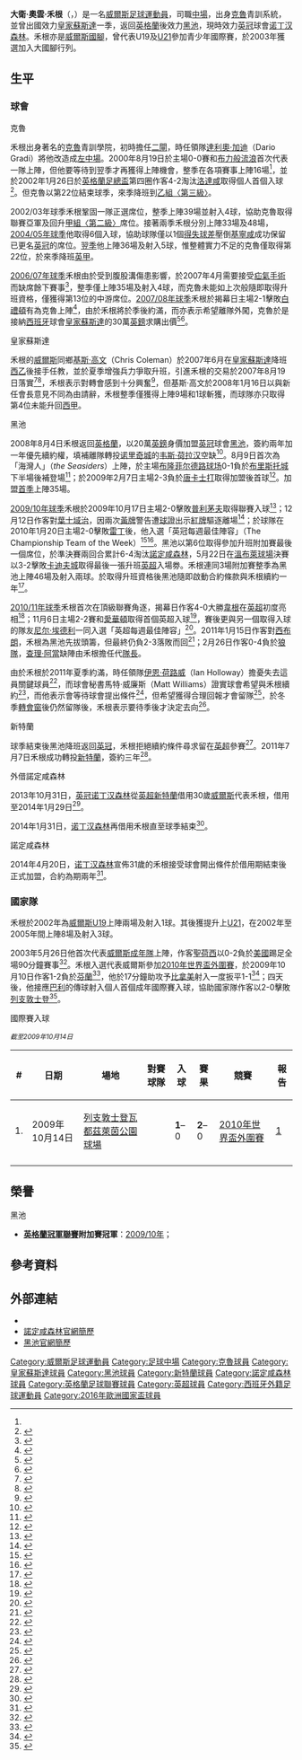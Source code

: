 {{noteTA|G1=足球|G2=英超|G3=FAcup|G4=西甲
|T=zh-hans:大卫·沃恩; zh-hk:大衛·禾根;
|1=zh-hans:大卫·欧文·沃恩; zh-hk:大衛·奧雲·禾根;
|2=zh-hans:沃恩; zh-hk:禾根;
|3=zh-hans:边后卫; zh-hk:二閘;
|4=zh-hans:克里斯·科尔曼; zh-hk:基斯·高文;
|5=zh-hans:尼尔·埃德利; zh-hk:尼爾·伊特利;
|6=zh-hans:贝尔; zh-hk:巴利;
|7=zh-hans:贝拉米; zh-hk:比拿美;
|8=zh-hans:伊恩·霍洛韦; zh-hk:伊恩·荷路威;
}}
{{Infobox Football biography 2
| playername          = 大衛·禾根<br />''David Vaughan''
| image               = [[File:David_Vaughan.jpg|200px]]
| caption             = 
| fullname            = David Owen Vaughan
| dateofbirth         = {{birth date and age|1983|2|18|df=y}}
| cityofbirth         = [[w:en:Conwy_County_Borough|康威]][[w:en:Abergele|阿伯吉尔]]
| countryofbirth      = [[威爾斯|威爾斯]]
| height              = {{height|m=1.70}} <ref>{{cite web |language=en |url=http://www.premierleague.com/page/PlayerProfile/0,,12306~12382,00.html |title=Premier League Player Profile |accessdate=2011-03-15 |publisher=[[英格兰足球超级联赛|''premierleague.com'']] |deadurl=yes |archiveurl=https://web.archive.org/web/20110119090444/http://www.premierleague.com/page/PlayerProfile/0%2C%2C12306~12382%2C00.html |archivedate=2011-01-19 }}</ref>
| position            = [[中場|中場]]
| currentclub         = [[诺丁汉森林足球俱乐部|诺丁汉森林]]
| clubnumber          = 24
| youthyears1         = 1997−2000
| youthclubs1         = [[克鲁足球俱乐部|克魯]]
| years1              = 2000−2007
| clubs1              = [[克鲁足球俱乐部|克魯]]
| caps1               = 185
| goals1              = 18
| years2              = 2007−2008
| clubs2              = [[皇家蘇斯達|皇家蘇斯達]]
| caps2               = 9
| goals2              = 1
| years3              = 2008−2011
| clubs3              = [[黑池足球會|黑池]]
| caps3               = 109
| goals3              = 4
| years4              = 2011−
| clubs4              = [[桑德兰足球俱乐部|新特蘭]]
| caps4               = 49
| goals4              = 3
| years5              = 2013−2014
| clubs5              = → [[诺丁汉森林足球俱乐部|诺丁汉森林]] (借用)
| caps5               = 9
| goals5              = 0
| years6              = 2014−
| clubs6              = [[诺丁汉森林足球俱乐部|诺丁汉森林]]
| caps6               = 9
| goals6              = 0
| totalcaps           = 
| totalgoals          = 
| nationalyears1      = 2002
| nationalteam1       = [[w:en:Wales_national_under-19_football_team|威爾斯U19]]
| nationalcaps1       = 2
| nationalgoals1      = 1
| nationalyears2      = 2002−2005
| nationalteam2       = [[威爾斯21歲以下足球代表隊|威爾斯U21]]
| nationalcaps2       = 8
| nationalgoals2      = 3
| nationalyears3      = 2003−2016
| nationalteam3       = [[威爾斯足球代表隊|威爾斯]]
| nationalcaps3       = 42
| nationalgoals3      = 1
| club-update         = 2015年4月8日 (三) 17:40 (UTC)
| nationalteam-update = 2015年4月8日 (三) 17:40 (UTC)
}}

'''大衛·奧雲·禾根'''（{{lang-en|'''David Owen Vaughan'''}}，{{bd|1983年|2月18日|catIdx=Vaughan, David}}）是一名[[威爾斯|威爾斯]][[足球|足球]][[運動員|運動員]]，司職[[中場|中場]]，出身[[克鲁足球俱乐部|克魯]]青訓系統，並曾出國效力[[皇家蘇斯達|皇家蘇斯達]]一季，返回[[英格蘭|英格蘭]]後效力[[黑池足球會|黑池]]，現時效力[[英冠|英冠]]球會[[诺丁汉森林足球俱乐部|诺丁汉森林]]。禾根亦是[[威爾斯足球代表隊|威爾斯國腳]]，曾代表U19及[[威爾斯21歲以下足球代表隊|U21]]參加青少年國際賽，於2003年獲選加入大國腳行列。

==生平==
===球會===
;克魯
禾根出身著名的[[克鲁足球俱乐部|克魯]]青訓學院，初時擔任[[後衞_(足球)#邊後衞|二閘]]，時任領隊[[達利奧·加迪|達利奧·加迪]]（Dario Gradi）將他改造成[[中場|左中場]]。2000年8月19日於主場0-0賽和[[布莱克本流浪者足球俱乐部|布力般流浪]]首次代表一隊上陣，但他要等待到翌季才再獲得上陣機會，整季在各項賽事上陣16場<ref name="cafc1098097"/>，並於2002年1月26日於[[英格蘭足總盃|英格蘭足總盃]]第四圈作客4-2淘汰[[罗瑟勒姆足球俱乐部|洛達咸]]取得個人首個入球<ref>{{cite news |language=en |url=http://news.bbc.co.uk/sport2/hi/football/fa_cup/1780965.stm |title=Crewe railroad Rotherham |publisher=''[[BBC_Sport|BBC Sport]]'' |date=2002-01-26 |accessdate=2011-04-27 |archive-date=2016-03-07 |archive-url=https://web.archive.org/web/20160307055306/http://news.bbc.co.uk/sport2/hi/football/fa_cup/1780965.stm |dead-url=no }}</ref>。但克魯以第22位結束球季，來季降班到[[英格蘭足球聯賽|乙組〈第三級〉]]。

2002/03年球季禾根鞏固一隊正選席位，整季上陣39場並射入4球，協助克魯取得聯賽亞軍及回升[[英格蘭足球聯賽|甲組〈第二級〉]]席位。接著兩季禾根分別上陣33場及48場，[[2004年至2005年英格蘭足球冠軍聯賽|2004/05年球季]]他取得6個入球，協助球隊僅以1個[[得失球差|得失球差]]壓倒[[吉林汉姆足球俱乐部|基寧咸]]成功保留已更名[[英冠|英冠]]的席位。[[2005年至2006年英格蘭足球冠軍聯賽|翌季]]他上陣36場及射入5球，惟整體實力不足的克魯僅取得第22位，於來季降班[[英甲|英甲]]。

[[2006年至2007年英格蘭足球甲級聯賽|2006/07年球季]]禾根由於受到腹股溝傷患影響，於2007年4月需要接受[[疝|疝氣]][[手術|手術]]而缺席餘下賽事<ref>{{cite news |language=en |url=http://www.skysports.com/story/0,19528,11736_2412249,00.html |title=Vaughan's season ended early |publisher=''Sky Sports'' |date=2007-04-25 |accessdate=2011-04-27 |archive-date=2016-03-10 |archive-url=https://web.archive.org/web/20160310091552/http://www.skysports.com/story/0,19528,11736_2412249,00.html |dead-url=no }}</ref>，整季僅上陣35場及射入4球，而克魯未能如上次般隨即取得升班資格，僅獲得第13位的中游席位。[[2007年至2008年英格蘭足球甲級聯賽|2007/08年球季]]禾根於揭幕日主場2-1擊敗[[布莱顿足球俱乐部|白禮頓]]有為克魯上陣<ref>{{cite news |language=en |url=http://news.bbc.co.uk/sport2/hi/football/eng_div_2/6931088.stm |title=Crewe 2-1 Brighton |publisher=''[[BBC_Sport|BBC Sport]]'' |date=2007-08-11 |accessdate=2011-04-27 |archive-date=2018-07-02 |archive-url=https://web.archive.org/web/20180702095548/http://news.bbc.co.uk/sport2/hi/football/eng_div_2/6931088.stm |dead-url=no }}</ref>，由於禾根將於季後約滿，而亦表示希望離隊外闖，克魯於是接納[[西班牙|西班牙]]球會[[皇家蘇斯達|皇家蘇斯達]]的30萬[[英鎊|英鎊]]求購出價<ref>{{cite news |language=en |url=http://news.bbc.co.uk/sport2/hi/football/teams/c/crewe_alexandra/6951231.stm |title=Vaughan poised for Sociedad move |publisher=''[[BBC_Sport|BBC Sport]]'' |date=2007-08-23 |accessdate=2011-04-27 |archive-date=2021-02-26 |archive-url=https://web.archive.org/web/20210226094252/http://news.bbc.co.uk/sport2/hi/football/teams/c/crewe_alexandra/6951231.stm |dead-url=no }}</ref><ref>{{cite news |language=en |url=http://www.skysports.com/story/0,19528,11719_2667214,00.html |title=Vaughan in Sociedad talks |publisher=''Sky Sports'' |date=2007-08-17 |accessdate=2011-04-27 |archive-date=2016-03-09 |archive-url=https://web.archive.org/web/20160309161654/http://www.skysports.com/story/0,19528,11719_2667214,00.html |dead-url=no }}</ref>。

;皇家蘇斯達
禾根的[[威爾斯|威爾斯]]同鄉[[基斯·高文|基斯·高文]]（Chris Coleman）於2007年6月在[[皇家蘇斯達|皇家蘇斯達]]降班[[西乙|西乙]]後接手任教，並於夏季增強兵力爭取升班，引進禾根的交易於2007年8月19日落實<ref>{{cite news |language=en |url=http://www.skysports.com/story/0,19528,11719_2671841,00.html |title=Vaughan seals Sociedad move |publisher=''Sky Sports'' |date=2007-08-19 |accessdate=2011-04-27 |archive-date=2016-03-08 |archive-url=https://web.archive.org/web/20160308033900/http://www.skysports.com/story/0,19528,11719_2671841,00.html |dead-url=no }}</ref><ref name="cafc1098097">{{cite news |language=en |url=http://www.crewealex.net/page/NewsDetail/0,,10414~1098097,00.html |title=Vaughan Completes Sociedad Switch |date=2007-08-23 |publisher=[[克鲁足球俱乐部|''crewealex.net'']] |accessdate=2009-08-09 |deadurl=yes |archiveurl=https://web.archive.org/web/20120415124005/http://www.crewealex.net/page/NewsDetail/0%2C%2C10414~1098097%2C00.html |archivedate=2012-04-15 }}</ref>，禾根表示對轉會感到十分興奮<ref>{{cite news |language=en |url=http://www.skysports.com/story/0,19528,11719_2674473,00.html |title=Vaughan excited by move |publisher=''Sky Sports'' |date=2007-08-21 |accessdate=2011- |archive-date=2016-03-10 |archive-url=https://web.archive.org/web/20160310090957/http://www.skysports.com/story/0,19528,11719_2674473,00.html }}</ref>，但基斯·高文於2008年1月16日以與新任會長意見不同為由請辭，禾根整季僅獲得上陣9場和1球斬獲，而球隊亦只取得第4位未能升回[[西甲|西甲]]。

;黑池
2008年8月4日禾根返回[[英格蘭|英格蘭]]，以20萬[[英鎊|英鎊]]身價加盟[[英冠|英冠]]球會[[黑池足球會|黑池]]，簽約兩年加一年優先續約權，填補離隊轉投[[诺里奇城足球俱乐部|诺里奇城]]的[[韦斯·荷拉汉|韦斯·荷拉汉]]空缺<ref name="bbc7541116">{{cite news |language=en |url=http://news.bbc.co.uk/sport1/hi/football/teams/b/blackpool/7541116.stm |title=Blackpool sign Welsh ace Vaughan |date=2008-08-04 |publisher=''[[BBC_Sport|BBC Sport]]'' |accessdate=2009-08-10}}</ref>。8月9日首次為「海灣人」（''the Seasiders''）上陣，於主場[[布隆菲尔德路球场|布隆菲尔德路球场]]0-1負於[[布里斯托尔城足球俱乐部|布里斯托城]]下半場後補登場<ref>{{cite news |language=en |url=http://news.bbc.co.uk/sport2/hi/football/eng_div_1/7540942.stm |title=Blackpool 0-1 Bristol City |publisher=''[[BBC_Sport|BBC Sport]]'' |date=2008-08-09 |accessdate=2011-04-27 |archive-date=2008-08-10 |archive-url=https://web.archive.org/web/20080810030722/http://news.bbc.co.uk/sport2/hi/football/eng_div_1/7540942.stm |dead-url=no }}</ref>；於2009年2月7日主場2-3負於[[唐卡斯特流浪足球俱乐部|唐卡士打]]取得加盟後首球<ref>{{cite news |language=en |url=http://news.bbc.co.uk/sport2/hi/football/eng_div_1/7867272.stm |title=Blackpool 2-3 Doncaster |publisher=''[[BBC_Sport|BBC Sport]]'' |date=2009-02-07 |accessdate=2011-04-27 |archive-date=2019-09-01 |archive-url=https://web.archive.org/web/20190901031515/http://news.bbc.co.uk/sport2/hi/football/eng_div_1/7867272.stm |dead-url=no }}</ref>。加盟[[2008年至2009年英格蘭足球冠軍聯賽|首季]]上陣35場。

[[黑池2009年至2010年球季|2009/10年球季]]禾根於2009年10月17日主場2-0擊敗[[普利茅斯足球俱乐部|普利茅夫]]取得聯賽入球<ref>{{cite news |language=en |url=http://news.bbc.co.uk/sport2/hi/football/eng_div_1/8302280.stm |title=Blackpool 2-0 Plymouth |publisher=''[[BBC_Sport|BBC Sport]]'' |date=2009-10-17 |accessdate=2011-04-27 |archive-date=2010-01-28 |archive-url=https://web.archive.org/web/20100128053758/http://news.bbc.co.uk/sport2/hi/football/eng_div_1/8302280.stm |dead-url=no }}</ref>；12月12日作客對[[伊普斯维奇城足球俱乐部|葉士域治]]，因兩次[[黃牌|黃牌]]警告遭[[球證|球證]]出示[[紅牌|紅牌]]驅逐離場<ref>{{cite news |language=en |url=http://news.bbc.co.uk/sport2/hi/football/eng_div_1/8404444.stm |title=Ipswich 3-1 Blackpool |publisher=''[[BBC_Sport|BBC Sport]]'' |date=2009-12-12 |accessdate=2011-04-27 |archive-date=2020-09-04 |archive-url=https://web.archive.org/web/20200904120248/http://news.bbc.co.uk/sport2/hi/football/eng_div_1/8404444.stm |dead-url=no }}</ref>；於球隊在2010年1月20日主場2-0擊敗[[雷丁足球俱乐部|雷丁]]後，他入選「英冠每週最佳陣容」（The Championship Team of the Week）<ref name="bfc1974559">{{cite news |language=en |url=http://www.blackpoolfc.co.uk/page/NewsDetail/0,,10432~1974559,00.html |title=Vaughan Named In Team Of The Week |date=2010-02-23 |publisher=[[黑池足球會|''blackpoolfc.co.uk'']] |accessdate=2010-02-23 |deadurl=yes |archiveurl=https://web.archive.org/web/20120905162135/http://www.blackpoolfc.co.uk/page/NewsDetail/0%2C%2C10432~1974559%2C00.html |archivedate=2012-09-05 }}</ref><ref name="fl150052">{{cite web |language=en |url=http://www.football-league.co.uk/staticFiles/24/4a/0,,10794~150052,00.pdf |title=Team Of The Week (22/02/2010) |format=[[Portable_Document_Format|PDF]] |date=2010-02-22 |publisher=[[英格蘭足球聯賽|''football-league.co.uk'']] |accessdate=2010-02-23 |deadurl=yes |archiveurl=https://web.archive.org/web/20120915022417/http://www.football-league.co.uk/staticFiles/24/4a/0%2C%2C10794~150052%2C00.pdf |archivedate=2012-09-15 }}</ref>。黑池以第6位取得參加升班附加賽最後一個席位，於準決賽兩回合累計6-4淘汰[[诺丁汉森林足球俱乐部|諾定咸森林]]，5月22日在[[溫布萊球場|溫布萊球場]]決賽以3-2擊敗[[卡迪夫城足球俱乐部|卡迪夫城]]取得最後一張升班[[英超|英超]]入場劵。禾根連同3場附加賽整季為黑池上陣46場及射入兩球。於取得升班資格後黑池隨即啟動合約條款與禾根續約一年<ref>{{cite news |language=en |url=http://www.skysports.com/story/0,19528,11095_6173288,00.html |title=Seasiders let five go |publisher=''Sky Sports'' |date=2010-05-26 |accessdate=2011-04-27 |archive-date=2016-03-10 |archive-url=https://web.archive.org/web/20160310081500/http://www.skysports.com/story/0,19528,11095_6173288,00.html |dead-url=no }}</ref>。

[[黑池2010年至2011年球季|2010/11年球季]]禾根首次在頂級聯賽角逐，揭幕日作客4-0大勝[[威根竞技足球俱乐部|韋根]]在[[英超|英超]]初度亮相<ref>{{cite news |language=en |url=http://news.bbc.co.uk/sport2/hi/football/eng_prem/8904972.stm |title=Wigan 0-4 Blackpool |publisher=''[[BBC_Sport|BBC Sport]]'' |date=2010-08-14 |accessdate=2011-04-27 |archive-date=2012-11-22 |archive-url=https://www.webcitation.org/6CN1Ik55A?url=http://news.bbc.co.uk/sport2/hi/football/eng_prem/8904972.stm |dead-url=no }}</ref>；11月6日主場2-2賽和[[埃弗顿足球俱乐部|愛華頓]]取得首個英超入球<ref>{{cite news |language=en |url=http://news.bbc.co.uk/sport2/hi/football/eng_prem/9149903.stm |title=Blackpool 2-2 Everton |publisher=''[[BBC_Sport|BBC Sport]]'' |date=2010-11-06 |accessdate=2011-04-27 |archive-date=2010-11-11 |archive-url=https://web.archive.org/web/20101111111856/http://news.bbc.co.uk/sport2/hi/football/eng_prem/9149903.stm |dead-url=no }}</ref>，賽後更與另一個取得入球的隊友[[尼尔·埃德利|尼尔·埃德利]]一同入選「英超每週最佳陣容」<ref>{{cite web |language=en |url=http://www.premierleague.com/page/TeamOfTheWeek/0,,12306~2213195,00.html |title=Team of the Week:Week 11 |publisher=[[英格兰足球超级联赛|''premierleague.com'']] |accessdate=2011-04-27 |deadurl=yes |archiveurl=https://web.archive.org/web/20101115064857/http://www.premierleague.com/page/TeamOfTheWeek/0%2C%2C12306~2213195%2C00.html |archivedate=2010-11-15 }}</ref>。2011年1月15日作客對[[西布罗姆维奇足球俱乐部|西布朗]]，禾根為黑池先拔頭籌，但最終仍負2-3落敗而回<ref>{{cite news |language=en |url=http://news.bbc.co.uk/sport2/hi/football/eng_prem/9359589.stm |title=West Brom 3-2 Blackpool |publisher=''[[BBC_Sport|BBC Sport]]'' |date=2011-01-15 |accessdate=2011-04-27 |archive-date=2020-01-16 |archive-url=https://web.archive.org/web/20200116204105/http://news.bbc.co.uk/sport2/hi/football/eng_prem/9359589.stm |dead-url=no }}</ref>；2月26日作客0-4負於[[伍尔弗汉普顿流浪足球俱乐部|狼隊]]，[[查理·阿當|查理·阿當]]缺陣由禾根擔任代[[隊長_(足球)|隊長]]。

由於禾根於2011年夏季約滿，時任領隊[[伊恩·荷路威|伊恩·荷路威]]（Ian Holloway）擔憂失去這員關鍵球員<ref>{{cite news |language=en |url=http://www.skysports.com/story/0,19528,11095_6469323,00.html |title=Holloway expects duo to leave |publisher=''Sky Sports'' |date=2010-10-26 |accessdate=2011-04-27 |archive-date=2010-10-29 |archive-url=https://web.archive.org/web/20101029013908/http://www.skysports.com/story/0,19528,11095_6469323,00.html |dead-url=no }}</ref>，而球會秘書馬特·威廉斯（Matt Williams）證實球會希望與禾根續約<ref>{{cite news |language=en |url=http://www.skysports.com/story/0,19528,11095_6471526,00.html |title=Seasiders aim to keep trio |publisher=''Sky Sports'' |date=2010-10-27 |accessdate=2011-04-27 |archive-date=2016-03-10 |archive-url=https://web.archive.org/web/20160310081654/http://www.skysports.com/story/0,19528,11095_6471526,00.html |dead-url=no }}</ref>，而他表示會等待球會提出條件<ref>{{cite news |language=en |url=http://www.skysports.com/story/0,19528,11095_6500611,00.html |title=Vaughan calm over contract |publisher=''Sky Sports'' |date=2010-11-11 |accessdate=2011-04-27 |archive-date=2016-03-08 |archive-url=https://web.archive.org/web/20160308010606/http://www.skysports.com/story/0,19528,11095_6500611,00.html |dead-url=no }}</ref>，但希望獲得合理回報才會留隊<ref>{{cite news |language=en |url=http://www.skysports.com/story/0,19528,11095_6608771,00.html |title=Vaughan issues contract warning |publisher=''Sky Sports'' |date=2010-12-23 |accessdate=2011-04-27 |archive-date=2016-03-08 |archive-url=https://web.archive.org/web/20160308025113/http://www.skysports.com/story/0,19528,11095_6608771,00.html |dead-url=no }}</ref>，於冬季[[轉會窗|轉會窗]]後仍然留隊後，禾根表示要待季後才決定去向<ref>{{cite news |language=en |url=http://www.skysports.com/story/0,19528,11095_6817909,00.html |title=Vaughan puts future on hold |publisher=''Sky Sports'' |date=2011-03-17 |accessdate=2011-04-27 |archive-date=2011-03-17 |archive-url=https://web.archive.org/web/20110317233252/http://www.skysports.com/story/0,19528,11095_6817909,00.html |dead-url=no }}</ref>。

;新特蘭
球季結束後黑池降班返回[[英冠|英冠]]，禾根拒絕續約條件尋求留在[[英超|英超]]參賽<ref>{{cite news |language=en |url=http://www.skysports.com/story/0,19528,12875_6987150,00.html |title=Vaughan departs Blackpool |publisher=''Sky Sports'' |date=2011-06-13 |accessdate=2011-06-13 |archive-date=2011-09-02 |archive-url=https://web.archive.org/web/20110902141224/http://www.skysports.com/story/0,19528,12875_6987150,00.html |dead-url=no }}</ref>。2011年7月7日禾根成功轉投[[桑德兰足球俱乐部|新特蘭]]，簽約三年<ref>{{cite news |language=en |url=http://news.bbc.co.uk/sport2/hi/football/14063356.stm |title=Wales' David Vaughan completes move to Sunderland |publisher=''[[BBC_Sport|BBC Sport]]'' |date=2011-07-07 |accessdate=2011-07-08 |archive-date=2011-08-12 |archive-url=https://web.archive.org/web/20110812003940/http://news.bbc.co.uk/sport2/hi/football/14063356.stm |dead-url=no }}</ref>。

;外借諾定咸森林
2013年10月31日，[[英冠|英冠]][[诺丁汉森林足球俱乐部|诺丁汉森林]]從[[英超|英超]][[桑德兰足球俱乐部|新特蘭]]借用30歲[[威爾斯足球代表隊|威爾斯]]代表禾根，借用至2014年1月29日<ref>{{cite news |language=en |url=http://www.bbc.co.uk/sport/0/football/24758709 |title=David Vaughan: Nottingham Forest sign Sunderland midfielder |publisher=''[[BBC_Sport|BBC Sport]]'' |date=2013-10-31 |accessdate=2013-10-31 |archive-date=2013-11-03 |archive-url=https://web.archive.org/web/20131103023815/http://www.bbc.co.uk/sport/0/football/24758709 |dead-url=no }}</ref>。

2014年1月31日，[[诺丁汉森林足球俱乐部|诺丁汉森林]]再借用禾根直至球季結束<ref>{{cite news |language=en |url=http://www.bbc.com/sport/0/football/25982421 |title=Transfer Deadline Day: David Vaughan joins Forest |publisher=''[[BBC_Sport|BBC Sport]]'' |date=2014-01-31 |accessdate=2015-04-08 |archive-date=2015-09-24 |archive-url=https://web.archive.org/web/20150924201557/http://www.bbc.com/sport/0/football/25982421 |dead-url=no }}</ref>。

;諾定咸森林
2014年4月20日，[[诺丁汉森林足球俱乐部|诺丁汉森林]]宣佈31歲的禾根接受球會開出條件於借用期結束後正式加盟，合約為期兩年<ref>{{cite news |language=en |url=http://www.nottinghamforest.co.uk/news/article/vaughan-agrees-permanent-deal-1499154.aspx |title=Vaughan Agrees Permanent Deal |publisher=''Nottingham Forest FC'' |date=2014-04-20 |accessdate=2015-04-08 |archive-date=2017-04-05 |archive-url=https://web.archive.org/web/20170405170708/http://www.nottinghamforest.co.uk/news/article/vaughan-agrees-permanent-deal-1499154.aspx |dead-url=no }}</ref>。

===國家隊===
禾根於2002年為[[威爾斯19歲以下足球代表隊|威爾斯U19]]上陣兩場及射入1球。其後獲提升上[[威爾斯21歲以下足球代表隊|U21]]，在2002年至2005年間上陣8場及射入3球。

2003年5月26日他首次代表[[威爾斯足球代表隊|威爾斯成年隊]]上陣，作客[[聖荷西_(加利福尼亞州)|聖荷西]]以0-2負於[[美國國家足球隊|美國]]踢足全場90分鐘賽事<ref>{{cite news |language=en |url=http://news.bbc.co.uk/sport2/hi/football/internationals/wales/2938150.stm |title=USA sink poor Wales |publisher=''[[BBC_Sport|BBC Sport]]'' |date=2003-05-27 |accessdate=2011-04-27 |archive-date=2018-06-25 |archive-url=https://web.archive.org/web/20180625162739/http://news.bbc.co.uk/sport2/hi/football/internationals/wales/2938150.stm |dead-url=no }}</ref>。禾根入選代表威爾斯參加[[2010年世界盃外圍賽_(歐洲區)|2010年世界盃外圍賽]]，於2009年10月10日作客1-2負於[[芬蘭國家足球隊|芬蘭]]<ref name="fifa300041199">{{cite news |language=en |url=http://www.fifa.com/worldcup/preliminaries/europe/matches/round=250471/match=300041199/report.html |title=Finland v Wales Match Report |date=2009-10-10 |publisher=[[FIFA|''fifa.com'']] |accessdate=2009-10-10 |archive-date=2014-08-17 |archive-url=https://web.archive.org/web/20140817114854/http://www.fifa.com/worldcup/preliminaries/europe/matches/round=250471/match=300041199/report.html |dead-url=no }}</ref>，他於17分鐘助攻予[[克雷格·贝拉米|比拿美]]射入一度扳平1-1<ref name="gazette5723651">{{cite news |language=en |url=http://www.blackpoolgazette.co.uk/sports-news/Vaughan-impresses-in-Welsh-defeat.5723651.jp |title=Vaughan impresses in Welsh defeat |date=2009-10-12 |publisher=''blackpoolgazette.co.uk'' |accessdate=2009-10-12 |archive-date=2013-04-20 |archive-url=https://archive.today/20130420022541/http://www.blackpoolgazette.co.uk/sport/vaughan-impresses-in-welsh-defeat-1-384632 }}</ref>；四天後，他接應[[格瑞斯·贝尔|巴利]]的傳球射入個人首個成年國際賽入球，協助國家隊作客以2-0擊敗[[列支敦士登國家足球隊|列支敦士登]]<ref name="bfc1826724">{{cite news |language=en |url=http://www.blackpoolfc.co.uk/page/NewsDetail/0,,10432~1826724,00.html |title=Vaughan On Target For Wales |date=2009-10-15 |publisher=[[黑池足球會|''blackpoolfc.co.uk'']] |accessdate=2009-10-15 |deadurl=yes |archiveurl=https://web.archive.org/web/20091018080848/http://www.blackpoolfc.co.uk/page/NewsDetail/0%2C%2C10432~1826724%2C00.html |archivedate=2009-10-18 }}</ref>。

;國際賽入球
<small>''截至2009年10月14日''</small>

{| class="wikitable" style="font-size:100%"
|+
! # !! 日期 !! 場地 !! 對賽球隊 !!  入球 !!  賽果 !! 競賽 !! 報告
|-
| 1. || 2009年10月14日|| [[列支敦士登|列支敦士登]][[瓦都茲|瓦都茲]][[Rheinpark_Stadion|萊茵公園球場]] || {{fb|LIE}} || '''1'''–0 || '''2'''–0 || [[2010年世界盃外圍賽_(歐洲區)|2010年世界盃外圍賽]] || [http://news.bbc.co.uk/sport2/hi/football/internationals/8305789.stm] {{Wayback|url=http://news.bbc.co.uk/sport2/hi/football/internationals/8305789.stm |date=20201129011602 }}
|-
|}

==榮譽==
;黑池
*'''[[英格蘭足球冠軍聯賽|英格蘭冠軍聯賽]]附加賽冠軍'''：[[2009年至2010年英格蘭足球冠軍聯賽#附加賽|2009/10年]]；

==參考資料==
{{Reflist|2}}

==外部連結==
*{{soccerbase|id=21804|name=大衛·禾根}}
*[https://web.archive.org/web/20150909205341/http://www.nottinghamforest.co.uk/team/player-profile/david-vaughan/24 諾定咸森林官網簡歷]
*[https://web.archive.org/web/20090305034727/http://www.blackpoolfc.co.uk/page/ProfilesDetail/0%2C%2C10432~12382%2C00.html 黑池官網簡歷]

{{2016年歐洲國家盃威爾斯參賽名單}}

{{DEFAULTSORT:Vaughan, David}}
[[Category:威爾斯足球運動員|Category:威爾斯足球運動員]]
[[Category:足球中場|Category:足球中場]]
[[Category:克魯球員|Category:克魯球員]]
[[Category:皇家蘇斯達球員|Category:皇家蘇斯達球員]]
[[Category:黑池球員|Category:黑池球員]]
[[Category:新特蘭球員|Category:新特蘭球員]]
[[Category:諾定咸森林球員|Category:諾定咸森林球員]]
[[Category:英格蘭足球聯賽球員|Category:英格蘭足球聯賽球員]]
[[Category:英超球員|Category:英超球員]]
[[Category:西班牙外籍足球運動員|Category:西班牙外籍足球運動員]]
[[Category:2016年歐洲國家盃球員|Category:2016年歐洲國家盃球員]]